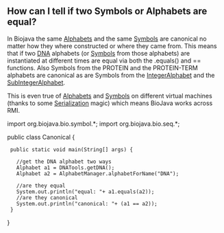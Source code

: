== How can I tell if two Symbols or Alphabets are equal? ==

In Biojava the same [http://www.biojava.org/docs/api14/org/biojava/bio/symbol/Alphabet.html Alphabets] and the same [http://www.biojava.org/docs/api14/org/biojava/bio/symbol/Symbol.html Symbols] are canonical no matter how they where constructed or where they came from. This means that if two [[wp:DNA|DNA]] alphabets (or [http://www.biojava.org/docs/api14/org/biojava/bio/symbol/Symbol.html Symbols] from those alphabets) are instantiated at different times are equal via both the .equals() and == functions. Also Symbols from the PROTEIN and the PROTEIN-TERM alphabets are canonical as are Symbols from the [http://www.biojava.org/docs/api14/org/biojava/bio/symbol/IntegerAlphabet.html IntegerAlphabet] and the [http://www.biojava.org/docs/api14/org/biojava/bio/symbol/IntegerAlphabet.SubIntegerAlphabet.html SubIntegerAlphabet].

This is even true of [http://www.biojava.org/docs/api14/org/biojava/bio/symbol/Alphabet.html Alphabets] and [http://www.biojava.org/docs/api14/org/biojava/bio/symbol/Symbol.html Symbols] on different virtual machines (thanks to some [http://java.sun.com/j2se/1.4.2/docs/api/java/io/Serializable.html Serialization] magic) which means BioJava works across RMI.


<java>
import org.biojava.bio.symbol.*;
import org.biojava.bio.seq.*;

public class Canonical {
  public static void main(String[] args) {

    //get the DNA alphabet two ways
    Alphabet a1 = DNATools.getDNA();
    Alphabet a2 = AlphabetManager.alphabetForName("DNA");

    //are they equal
    System.out.println("equal: "+ a1.equals(a2));
    //are they canonical
    System.out.println("canonical: "+ (a1 == a2));
  }
}
</java>